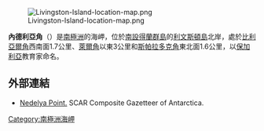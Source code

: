 {{no footnotes|time=2013-10-29T01:45:40+00:00}}
[[Image:Livingston-Island-location-map.png|thumb]]

{{coord|62|36|53|S|60|58|49|W|display=title}}

'''內德利亞角'''（{{lang-bg|Баба Неделя}}）是[[南極洲|南極洲]]的海岬，位於[[南設得蘭群島|南設得蘭群島]]的[[利文斯頓島|利文斯頓島]]北岸，處於[[比利亞爾角|比利亞爾角]]西南面1.7公里、[[萊爾角|萊爾角]]以東3公里和[[斯帕拉多克角|斯帕拉多克角]]東北面1.6公里，以[[保加利亞|保加利亞]]教育家命名。

==外部連結==
* [http://data.aad.gov.au/aadc/gaz/scar/display_name.cfm?gaz_id=134734 Nedelya Point.]{{Wayback|url=http://data.aad.gov.au/aadc/gaz/scar/display_name.cfm?gaz_id=134734 |date=20120531064225 }} SCAR Composite Gazetteer of Antarctica.

{{Antarctica-geo-stub}}
[[Category:南極洲海岬|Category:南極洲海岬]]